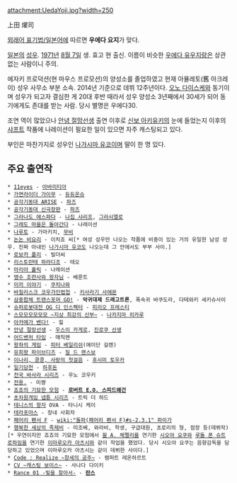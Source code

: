 attachment:UedaYoji.jpg?width=250

上田 燿司

[[외래어 표기법/일본어]]에 따르면 '''우에다 요지'''가 맞다.

[[일본]]의 [[성우]]. [[1971년]] [[8월 7일]] 생. 효고 현 출신. 이름이 비슷한 [[우에다 유우지]]랑은 상관 없는 사람이니 주의.

에자키 프로덕션(현 마우스 프로모션)의 양성소를 졸업하였고 현재 아뮬레토(舊 아크레이) 성우 사무소 부분 소속. 2014년 기준으로 데뷔 12주년이다. [[오노 다이스케]]와 동기이며 성우가 되고자 결심한 게 20대 후반 때라서 성우 양성소 3년째에서 30세가 되어 동기에게도 존대를 받는 사람. 당시 별명은 우에다30.

조연 역이 많았으나 [[안녕 절망선생]] 출연 이후로 [[신보 아키유키]]의 눈에 들었는지 이후의 [[샤프트(애니제작사)|샤프트]] 작품에 나레이션이 필요한 일이 있으면 자주 캐스팅되고 있다.

부인은 마찬가지로 성우인 [[나가시마 유코]]이며 딸이 한 명 있다.

== 주요 출연작 ==
 * [[11eyes]] - [[아바리티아]]
 * [[가면라이더 가이무]] - [[듀듀온슈]]
 * [[공각기동대 ARISE]] - [[파즈]]
 * [[공각기동대 신극장판]] - [[파즈]]
 * [[그라나도 에스파다]] - [[나집 샤리프]], [[그라시엘로]]
 * [[그래도 마을은 돌아간다]] - 나레이션
 * [[나루토]] - 가마키치, [[무비]]
 * [[논논 비요리]] - 이치죠 씨[* 여성 성우만 나오는 작품에 비중이 있는 거의 유일한 남성 성우. 진짜 아내인 [[나가시마 유코]]도 나오는데 그 안에서도 부부 사이.]
 * [[로보카 폴리]] - 빌더씨
 * [[리스토란테 파라디조]] - 테오
 * [[마리아 홀릭]] - 나레이션
 * [[맹수 조련사와 왕자님]] - 베룬트
 * [[미끼 이야기]] - [[쿠치나와]]
 * [[바질리스크 코우가인법첩]] - [[키사라기 사에몬]]
 * [[삼중합체 트랜스포머 GO!]] - '''악귀대제 드래고트론''', 폭속귀 바쿠도라, 다테와키 세키슈사이
 * [[슈퍼로봇대전 OG 디 인스펙터]] - [[피리오 프레스티]]
 * [[스모모모모모모 ~지상 최강의 신부~]] - [[나카지마 히카루]]
 * [[아카메가 벤다!]] - 힐
 * [[안녕 절망선생]] - [[우스이 카게로]], [[진로쿠|진로쿠 선생]]
 * [[어드벤처 타임]] - 매직맨
 * [[왕좌의 게임]] - [[피터 베일리쉬]](에이단 길렌)
 * [[유희왕 파이브디즈]] - [[질 드 랜스보]]
 * [[이나리, 콩콩, 사랑의 첫걸음]] - [[후시미 토우카]]
 * [[일기당천]] - [[하후돈]] 
 * [[전국 바사라 시리즈]] - 우노 코우키
 * [[전용.]] - 미쨩
 * [[죠죠의 기묘한 모험]] - '''[[로버트 E.O. 스피드왜건]]'''
 * [[초차원게임 넵튠 시리즈]] - 트릭 더 하드
 * [[테니스의 왕자]] OVA - 타니시 케이
 * [[테라포마스]] - 장내 사회자
 * [[페어리 펜서 F]] - [[wiki:"돌파(페어리 펜서 F)#s-2.3.1" 파이가]]
 * [[행복한 세상의 족제비]] - 미조베, 와라비, 학생, 구급대원, 쵸로리의 형, 점장 등(데뷔작)[* 우연이지만 죠죠의 기묘한 모험에서 [[윌 A. 체펠리]]를 연기한 [[시오야 요쿠]]와 [[루돌 폰 슈트로하임]]을 연기한 [[이마루오카 아츠시]]와 같이 작업을 했었다. 당시 시오야 요쿠는 음향감독을 담당하고 있었으며 이마루오카 아츠시는 같이 데뷔한 사이다.]
 * [[Code : Realize ~창세의 공주~]] - 램퍼트 레온하르트
 * [[CV ~캐스팅 보이스~]] - 사나다 다이키
 * [[Rance 01 -빛을 찾아서-]] - '''[[란스]]'''
